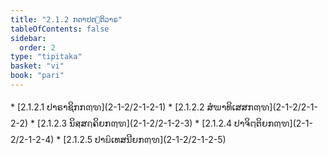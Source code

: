 ```yaml
---
title: "2.1.2 ກຕາປຕ຺ຕິວາຣ"
tableOfContents: false
sidebar:
  order: 2
type: "tipitaka"
basket: "vi"
book: "pari"
---
```



<DynamicBreadcrumb />



<TableOfContents book="pari" section="2.1.2">
* [2.1.2.1 ປາຣາຊິກກຓ຺ຑ](2-1-2/2-1-2-1)
* [2.1.2.2 ສໍຆາທິເສສກຓ຺ຑ](2-1-2/2-1-2-2)
* [2.1.2.3 ນິສ຺ສຄ຺ຄິຍກຓ຺ຑ](2-1-2/2-1-2-3)
* [2.1.2.4 ປາຈິຕ຺ຕິຍກຓ຺ຑ](2-1-2/2-1-2-4)
* [2.1.2.5 ປາຏິເທສນີຍກຓ຺ຑ](2-1-2/2-1-2-5)
</TableOfContents>